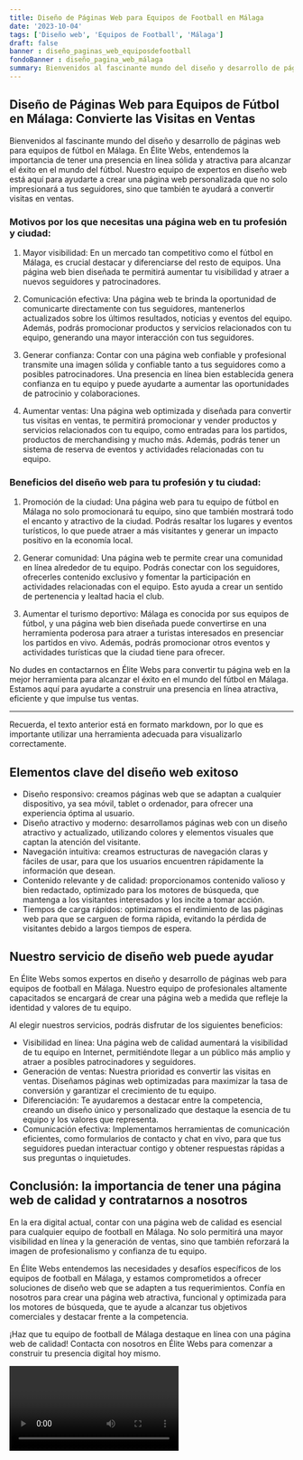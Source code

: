 ```yaml
---
title: Diseño de Páginas Web para Equipos de Football en Málaga
date: '2023-10-04'
tags: ['Diseño web', 'Equipos de Football', 'Málaga']
draft: false
banner : diseño_paginas_web_equiposdefootball
fondoBanner : diseño_pagina_web_málaga
summary: Bienvenidos al fascinante mundo del diseño y desarrollo de páginas web para equipos de fútbol en Málaga. En Élite Webs, entendemos la importancia de tener una presencia en línea sólida y atractiva para alcanzar el éxito en el mundo del fútbol. Nuestro equipo de expertos en diseño web está aquí para ayudarte a crear una página web personalizada que no solo impresionará a tus seguidores, sino que también te ayudará a convertir visitas en ventas.
---
```


## Diseño de Páginas Web para Equipos de Fútbol en Málaga: Convierte las Visitas en Ventas

Bienvenidos al fascinante mundo del diseño y desarrollo de páginas web para equipos de fútbol en Málaga. En Élite Webs, entendemos la importancia de tener una presencia en línea sólida y atractiva para alcanzar el éxito en el mundo del fútbol. Nuestro equipo de expertos en diseño web está aquí para ayudarte a crear una página web personalizada que no solo impresionará a tus seguidores, sino que también te ayudará a convertir visitas en ventas.

### Motivos por los que necesitas una página web en tu profesión y ciudad:
1. Mayor visibilidad: En un mercado tan competitivo como el fútbol en Málaga, es crucial destacar y diferenciarse del resto de equipos. Una página web bien diseñada te permitirá aumentar tu visibilidad y atraer a nuevos seguidores y patrocinadores.

2. Comunicación efectiva: Una página web te brinda la oportunidad de comunicarte directamente con tus seguidores, mantenerlos actualizados sobre los últimos resultados, noticias y eventos del equipo. Además, podrás promocionar productos y servicios relacionados con tu equipo, generando una mayor interacción con tus seguidores.

3. Generar confianza: Contar con una página web confiable y profesional transmite una imagen sólida y confiable tanto a tus seguidores como a posibles patrocinadores. Una presencia en línea bien establecida genera confianza en tu equipo y puede ayudarte a aumentar las oportunidades de patrocinio y colaboraciones.

4. Aumentar ventas: Una página web optimizada y diseñada para convertir tus visitas en ventas, te permitirá promocionar y vender productos y servicios relacionados con tu equipo, como entradas para los partidos, productos de merchandising y mucho más. Además, podrás tener un sistema de reserva de eventos y actividades relacionadas con tu equipo.

### Beneficios del diseño web para tu profesión y tu ciudad:
1. Promoción de la ciudad: Una página web para tu equipo de fútbol en Málaga no solo promocionará tu equipo, sino que también mostrará todo el encanto y atractivo de la ciudad. Podrás resaltar los lugares y eventos turísticos, lo que puede atraer a más visitantes y generar un impacto positivo en la economía local.

2. Generar comunidad: Una página web te permite crear una comunidad en línea alrededor de tu equipo. Podrás conectar con los seguidores, ofrecerles contenido exclusivo y fomentar la participación en actividades relacionadas con el equipo. Esto ayuda a crear un sentido de pertenencia y lealtad hacia el club.

3. Aumentar el turismo deportivo: Málaga es conocida por sus equipos de fútbol, y una página web bien diseñada puede convertirse en una herramienta poderosa para atraer a turistas interesados en presenciar los partidos en vivo. Además, podrás promocionar otros eventos y actividades turísticas que la ciudad tiene para ofrecer.

No dudes en contactarnos en Élite Webs para convertir tu página web en la mejor herramienta para alcanzar el éxito en el mundo del fútbol en Málaga. Estamos aquí para ayudarte a construir una presencia en línea atractiva, eficiente y que impulse tus ventas.

---

Recuerda, el texto anterior está en formato markdown, por lo que es importante utilizar una herramienta adecuada para visualizarlo correctamente.

<GifSeo />

<Cta />

## Elementos clave del diseño web exitoso

- Diseño responsivo: creamos páginas web que se adaptan a cualquier dispositivo, ya sea móvil, tablet o ordenador, para ofrecer una experiencia óptima al usuario.
- Diseño atractivo y moderno: desarrollamos páginas web con un diseño atractivo y actualizado, utilizando colores y elementos visuales que captan la atención del visitante.
- Navegación intuitiva: creamos estructuras de navegación claras y fáciles de usar, para que los usuarios encuentren rápidamente la información que desean.
- Contenido relevante y de calidad: proporcionamos contenido valioso y bien redactado, optimizado para los motores de búsqueda, que mantenga a los visitantes interesados y los incite a tomar acción.
- Tiempos de carga rápidos: optimizamos el rendimiento de las páginas web para que se carguen de forma rápida, evitando la pérdida de visitantes debido a largos tiempos de espera.

## Nuestro servicio de diseño web puede ayudar

En Élite Webs somos expertos en diseño y desarrollo de páginas web para equipos de football en Málaga. Nuestro equipo de profesionales altamente capacitados se encargará de crear una página web a medida que refleje la identidad y valores de tu equipo.

Al elegir nuestros servicios, podrás disfrutar de los siguientes beneficios:

- Visibilidad en línea: Una página web de calidad aumentará la visibilidad de tu equipo en Internet, permitiéndote llegar a un público más amplio y atraer a posibles patrocinadores y seguidores.
- Generación de ventas: Nuestra prioridad es convertir las visitas en ventas. Diseñamos páginas web optimizadas para maximizar la tasa de conversión y garantizar el crecimiento de tu equipo.
- Diferenciación: Te ayudaremos a destacar entre la competencia, creando un diseño único y personalizado que destaque la esencia de tu equipo y los valores que representa.
- Comunicación efectiva: Implementamos herramientas de comunicación eficientes, como formularios de contacto y chat en vivo, para que tus seguidores puedan interactuar contigo y obtener respuestas rápidas a sus preguntas o inquietudes.

## Conclusión: la importancia de tener una página web de calidad y contratarnos a nosotros

En la era digital actual, contar con una página web de calidad es esencial para cualquier equipo de football en Málaga. No solo permitirá una mayor visibilidad en línea y la generación de ventas, sino que también reforzará la imagen de profesionalismo y confianza de tu equipo.

En Élite Webs entendemos las necesidades y desafíos específicos de los equipos de football en Málaga, y estamos comprometidos a ofrecer soluciones de diseño web que se adapten a tus requerimientos. Confía en nosotros para crear una página web atractiva, funcional y optimizada para los motores de búsqueda, que te ayude a alcanzar tus objetivos comerciales y destacar frente a la competencia.

¡Haz que tu equipo de football de Málaga destaque en línea con una página web de calidad! Contacta con nosotros en Élite Webs para comenzar a construir tu presencia digital hoy mismo.

<Video />

<CtaBot job='Equipos de Football' city='Málaga'/>

<Gmaps query='Málaga+españa+maps' />